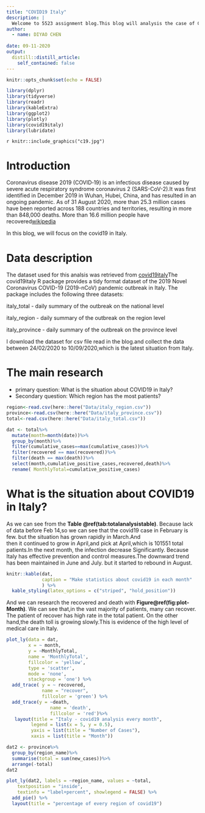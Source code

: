 ```yaml
---
title: "COVID19 Italy"
description: |
  Welcome to 5523 assignment blog.This blog will analysis the case of COVID19 in Italy
author:
  - name: DIYAO CHEN 
    
date: 09-11-2020
output:
  distill::distill_article:
    self_contained: false
---
```


```r
knitr::opts_chunk$set(echo = FALSE)
```

```r
library(dplyr)
library(tidyverse)
library(readr)
library(kableExtra)
library(ggplot2)
library(plotly)
library(covid19italy)
library(lubridate)
```


`r knitr::include_graphics("c19.jpg")`


# Introduction
Coronavirus disease 2019 (COVID‑19) is an infectious disease caused by severe acute respiratory syndrome coronavirus 2 (SARS-CoV-2).It was first identified in December 2019 in Wuhan, Hubei, China, and has resulted in an ongoing pandemic. As of 31 August 2020, more than 25.3 million cases have been reported across 188 countries and territories, resulting in more than 848,000 deaths. More than 16.6 million people have recovered[wikipedia](https://en.wikipedia.org/wiki/Coronavirus_disease_2019)

In this blog, we will focus on the covid19 in Italy.

# Data description
The dataset used for this analsis was retrieved from [covid19italy](https://github.com/RamiKrispin/covid19italy)The covid19italy R package provides a tidy format dataset of the 2019 Novel Coronavirus COVID-19 (2019-nCoV) pandemic outbreak in Italy. The package includes the following three datasets:

italy_total - daily summary of the outbreak on the national level

italy_region - daily summary of the outbreak on the region level

italy_province - daily summary of the outbreak on the province level

I download the dataset for csv file read in the blog.and collect the data between 24/02/2020 to 10/09/2020,which is the latest situation from Italy.

# The main research
- primary question:
What is the situation about COVID19 in Italy?
- Secondary question:
Which region has the most patients?




```r
region<-read.csv(here::here("Data/italy_region.csv"))
province<-read.csv(here::here("Data/italy_province.csv"))
total<-read.csv(here::here("Data/italy_total.csv"))

```


```r
dat <- total%>%
  mutate(month=month(date))%>%
  group_by(month)%>%
  filter(cumulative_cases==max(cumulative_cases))%>%
  filter(recovered == max(recovered))%>%
  filter(death == max(death))%>%
  select(month,cumulative_positive_cases,recovered,death)%>%
  rename( MonthlyTotal=cumulative_positive_cases)
```

# What is the situation about COVID19 in Italy?

As we can see from the **Table \@ref(tab:totalanalysistable)**. Because lack of data before Feb 14,so we can see that the covid19 case in February is few. but the situation has grown rapidly in March.And  
then it continued to grow in April,and pick at April,which is 101551 total patients.In the next month, the infection decrease Significantly. Because Italy has effective prevention and control measures.The downward trend has been maintained in June and July. but it started to rebound in August.  



```r
knitr::kable(dat,
             caption = "Make statistics about covid19 in each month"
             ) %>% 
  kable_styling(latex_options = c("striped", "hold_position"))
```

And we can research the recovered and death with **Figure\@ref(fig:plot-Month)**. We can see that,in the vast majority of patients, many can recover. The patient of recover has high rate in the total patient. On the other hand,the death toll is growing slowly.This is evidence of the high level of medical care in Italy.

```r
plot_ly(data = dat,
        x = ~ month,
        y = ~MonthlyTotal, 
        name = 'MonthlyTotal', 
        fillcolor = 'yellow',
        type = 'scatter',
        mode = 'none', 
        stackgroup = 'one') %>%
  add_trace( y = ~ recovered, 
             name = "recover",
             fillcolor = 'green') %>%
  add_trace(y = ~death, 
                name = 'death', 
                fillcolor = 'red')%>%
   layout(title = "Italy - covid19 analysis every month",
         legend = list(x = 5, y = 0.5),
         yaxis = list(title = "Number of Cases"),
         xaxis = list(title = "Month"))
```


```r
dat2 <- province%>%
  group_by(region_name)%>%
  summarise(total = sum(new_cases))%>%
  arrange(-total)
dat2
```

```r
plot_ly(dat2, labels = ~region_name, values = ~total,
    textposition = "inside",
    textinfo = "label+percent", showlegend = FALSE) %>%
  add_pie() %>%
  layout(title = "percentage of every region of covid19")
```

